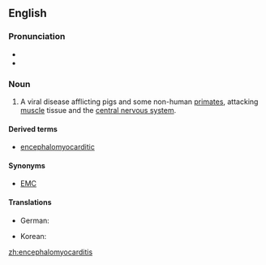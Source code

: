 ==English==

===Pronunciation===
* {{IPA|/ɛnˌsɛfəloʊmaɪoʊkaɹˈdaɪtɪs/|lang=en}}
* {{rhymes|aɪtɪs|lang=en}}

===Noun===
{{en-noun|-}}

# {{context|veterinary medicine|lang=en}} A viral disease afflicting pigs and some non-human [[primate]]s, attacking [[muscle]] tissue and the [[central nervous system]].

====Derived terms====
* [[encephalomyocarditic]]

====Synonyms====
* [[EMC]]

====Translations====
{{trans-top|viral disease affecting pigs and primates}}
* German: {{t|de|Enzephalomyokarditis}}
{{trans-mid}}
* Korean: {{t|ko|돼지뇌심근염|tr=dwaejinoesimgeunyeom}}
{{trans-bottom}}

[[zh:encephalomyocarditis]]